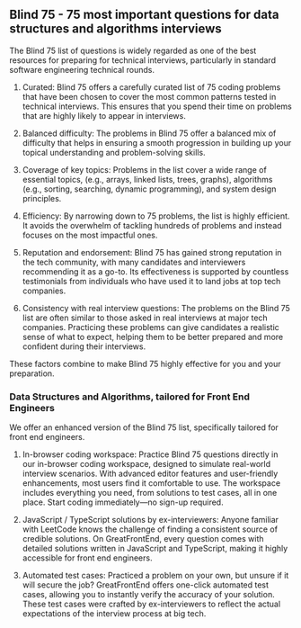 ## Blind 75 - 75 most important questions for data structures and algorithms interviews

The Blind 75 list of questions is widely regarded as one of the best resources for preparing for technical interviews, particularly in standard software engineering technical rounds.

1. Curated: Blind 75 offers a carefully curated list of 75 coding problems that have been chosen to cover the most common patterns tested in technical interviews. This ensures that you spend their time on problems that are highly likely to appear in interviews.

2. Balanced difficulty: The problems in Blind 75 offer a balanced mix of difficulty that helps in ensuring a smooth progression in building up your topical understanding and problem-solving skills.

3. Coverage of key topics: Problems in the list cover a wide range of essential topics, (e.g., arrays, linked lists, trees, graphs), algorithms (e.g., sorting, searching, dynamic programming), and system design principles.

4. Efficiency: By narrowing down to 75 problems, the list is highly efficient. It avoids the overwhelm of tackling hundreds of problems and instead focuses on the most impactful ones.

5. Reputation and endorsement: Blind 75 has gained strong reputation in the tech community, with many candidates and interviewers recommending it as a go-to. Its effectiveness is supported by countless testimonials from individuals who have used it to land jobs at top tech companies.

6. Consistency with real interview questions: The problems on the Blind 75 list are often similar to those asked in real interviews at major tech companies. Practicing these problems can give candidates a realistic sense of what to expect, helping them to be better prepared and more confident during their interviews.

These factors combine to make Blind 75 highly effective for you and your preparation.

### Data Structures and Algorithms, tailored for Front End Engineers

We offer an enhanced version of the Blind 75 list, specifically tailored for front end engineers.

1. In-browser coding workspace: Practice Blind 75 questions directly in our in-browser coding workspace, designed to simulate real-world interview scenarios. With advanced editor features and user-friendly enhancements, most users find it comfortable to use. The workspace includes everything you need, from solutions to test cases, all in one place. Start coding immediately—no sign-up required.

2. JavaScript / TypeScript solutions by ex-interviewers: Anyone familiar with LeetCode knows the challenge of finding a consistent source of credible solutions. On GreatFrontEnd, every question comes with detailed solutions written in JavaScript and TypeScript, making it highly accessible for front end engineers.

3. Automated test cases: Practiced a problem on your own, but unsure if it will secure the job? GreatFrontEnd offers one-click automated test cases, allowing you to instantly verify the accuracy of your solution. These test cases were crafted by ex-interviewers to reflect the actual expectations of the interview process at big tech.

